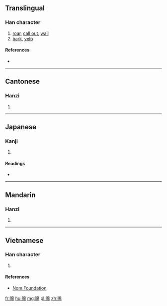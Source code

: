==Translingual==

===Han character===
{{Han char|rn=30|rad=口|as=10|sn=13|four=6604<sub>3</sub>|canj=口竹日十 (RHAJ)|ids=⿰[[口]][[皋]]}}

# [[roar]], [[call out]], [[wail]]
# [[bark]], [[yelp]]

====References====
* {{Han ref|kx=0204.111|dkj=04133|hdz=10668.130|uh=55E5|ud=21989|bh=B6E7|bd=46823}}

----

==Cantonese==

===Hanzi===
{{yue-hanzi|jyut=|y=hou4}}

# {{defn|lang=yue|sort=口10}}

----

==Japanese==

===Kanji===
{{ja-kanji|grade=|rs=口10}}

# {{defn|lang=ja|sort=口10}}

====Readings====
* {{ja-readings|on=[[こう]] (kō)|kun=}}

----

==Mandarin==

===Hanzi===
{{cmn-hanzi|pin=[[háo]] ([[hao2]])|wg=hao<sup>2</sup>}}

# {{defn|lang=cmn|sort=口10}}

----

==Vietnamese==

===Han character===
{{vi-hantu|[[hào]]|rs=口10}}

# {{defn|lang=vi|sort=口10}}

====References====
*[http://nomfoundation.org/common/nom_details.php?codepoint=55e5 Nom Foundation]

[[fr:嗥]]
[[hu:嗥]]
[[mg:嗥]]
[[pl:嗥]]
[[zh:嗥]]
